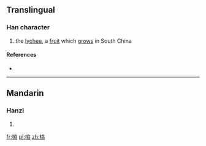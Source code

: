 ==Translingual==

===Han character===
{{Han char|rn=75|rad=木|as=06|sn=10|four=|canj=DKSS|ids=⿰[[木]][[劦]]}}

# the [[lychee]], a [[fruit]] which [[grow]]s in South China

====References====
* {{Han ref|kx=0522.150|dkj=14702|hdz=21208.070|uh=681B|ud=26651}}

----

==Mandarin==

===Hanzi===
{{cmn-hanzi|pin=[[lì]] ([[li4]])|wg=li<sup>4</sup>}}

# {{defn|lang=cmn|sort=木06}}

[[fr:栛]]
[[pl:栛]]
[[zh:栛]]